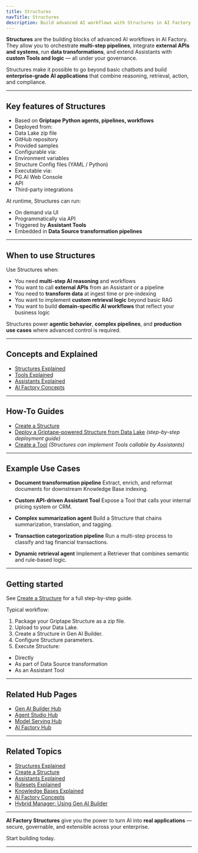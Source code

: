 ```yaml
---
title: Structures
navTitle: Structures
description: Build advanced AI workflows with Structures in AI Factory — integrate Tools, retrieval, business logic, and external systems.
---
```


**Structures** are the building blocks of advanced AI workflows in AI Factory.
They allow you to orchestrate **multi-step pipelines**, integrate **external APIs and systems**, run **data transformations**, and extend Assistants with **custom Tools and logic** — all under your governance.

Structures make it possible to go beyond basic chatbots and build **enterprise-grade AI applications** that combine reasoning, retrieval, action, and compliance.

* * *

## Key features of Structures

-   Based on **Griptape Python agents, pipelines, workflows**
-   Deployed from:
-   Data Lake zip file
-   GitHub repository
-   Provided samples
-   Configurable via:
-   Environment variables
-   Structure Config files (YAML / Python)
-   Executable via:
-   PG.AI Web Console
-   API
-   Third-party integrations

At runtime, Structures can run:

-   On demand via UI
-   Programmatically via API
-   Triggered by **Assistant Tools**
-   Embedded in **Data Source transformation pipelines**

* * *

## When to use Structures

Use Structures when:

-   You need **multi-step AI reasoning** and workflows
-   You want to call **external APIs** from an Assistant or a pipeline
-   You need to **transform data** at ingest time or pre-indexing
-   You want to implement **custom retrieval logic** beyond basic RAG
-   You want to build **domain-specific AI workflows** that reflect your business logic

Structures power **agentic behavior**, **complex pipelines**, and **production use cases** where advanced control is required.

* * *

## Concepts and Explained

-   [Structures Explained](/edb-postgres-ai/ai-factory/learn/explained/structures-explained)
-   [Tools Explained](/edb-postgres-ai/ai-factory/learn/explained/tools-explained)
-   [Assistants Explained](/edb-postgres-ai/ai-factory/learn/explained/assistants-explained)
-   [AI Factory Concepts](/edb-postgres-ai/ai-factory/learn/explained/ai-factory-concepts)

* * *

## How-To Guides

-   [Create a Structure](/edb-postgres-ai/ai-factory/learn/how-to/gen-ai/create-structure)
-   [Deploy a Griptape-powered Structure from Data Lake](/edb-postgres-ai/ai-factory/learn/how-to/gen-ai/create-structure) *(step-by-step deployment guide)*
-   [Create a Tool](/edb-postgres-ai/ai-factory/learn/how-to/gen-ai/create-tool) *(Structures can implement Tools callable by Assistants)*

* * *

## Example Use Cases

-   **Document transformation pipeline**
    Extract, enrich, and reformat documents for downstream Knowledge Base indexing.

-   **Custom API-driven Assistant Tool**
    Expose a Tool that calls your internal pricing system or CRM.

-   **Complex summarization agent**
    Build a Structure that chains summarization, translation, and tagging.

-   **Transaction categorization pipeline**
    Run a multi-step process to classify and tag financial transactions.

-   **Dynamic retrieval agent**
    Implement a Retriever that combines semantic and rule-based logic.

* * *

## Getting started

See [Create a Structure](/edb-postgres-ai/ai-factory/learn/how-to/gen-ai/create-structure) for a full step-by-step guide.

Typical workflow:

1.  Package your Griptape Structure as a zip file.
2.  Upload to your Data Lake.
3.  Create a Structure in Gen AI Builder.
4.  Configure Structure parameters.
5.  Execute Structure:

-   Directly
-   As part of Data Source transformation
-   As an Assistant Tool

* * *

## Related Hub Pages

- [Gen AI Builder Hub](/ai-factory/gen-ai/builder)
- [Agent Studio Hub](/ai-factory/gen-ai/agent-studio)
- [Model Serving Hub](/ai-factory/model/serving)
- [AI Factory Hub](/ai-factory)

* * *

## Related Topics

- [Structures Explained](/ai-factory/learn/explained/structures-explained)
- [Create a Structure](/ai-factory/learn/how-to/gen-ai/create-structure)
- [Assistants Explained](/ai-factory/learn/explained/assistants-explained)
- [Rulesets Explained](/ai-factory/learn/explained/rulesets-explained)
- [Knowledge Bases Explained](/ai-factory/learn/explained/knowledge-bases)
- [AI Factory Concepts](/ai-factory/learn/explained/ai-factory-concepts)
- [Hybrid Manager: Using Gen AI Builder](/hybrid-manager/ai-factory/gen-ai/builder)

* * *

**AI Factory Structures** give you the power to turn AI into **real applications** — secure, governable, and extensible across your enterprise.

Start building today.

* * *
